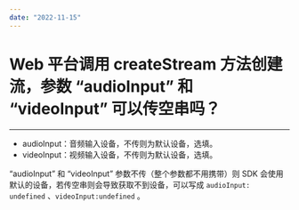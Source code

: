 ```yaml
---
date: "2022-11-15"
---
```

# Web 平台调用 createStream 方法创建流，参数 “audioInput” 和 “videoInput” 可以传空串吗？

- - - 


* audioInput：音频输入设备，不传则为默认设备，选填。 
* videoInput：视频输入设备，不传则为默认设备，选填。

“audioInput” 和 “videoInput” 参数不传（整个参数都不用携带）则 SDK 会使用默认的设备，若传空串则会导致获取不到设备，可以写成 `audioInput: undefined` 、`videoInput:undefined` 。